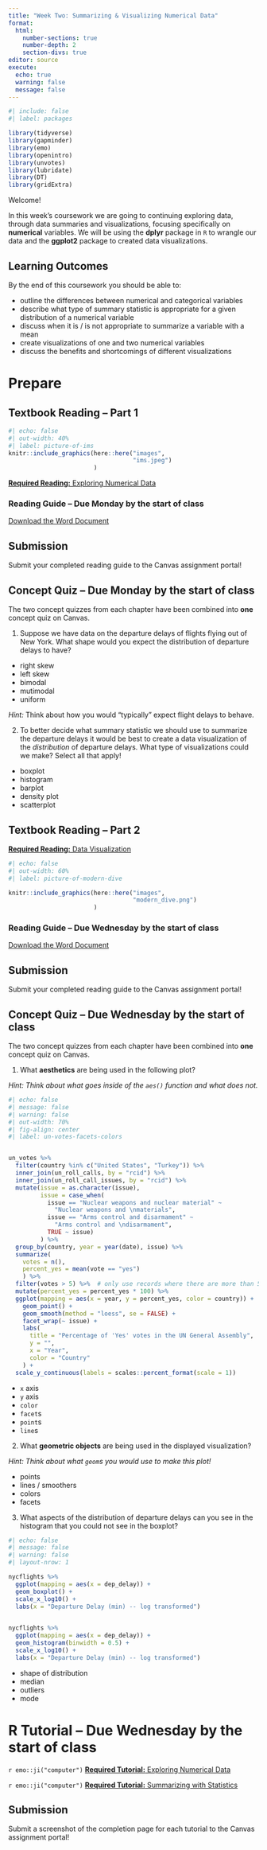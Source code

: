 ```yaml
---
title: "Week Two: Summarizing & Visualizing Numerical Data"
format: 
  html: 
    number-sections: true
    number-depth: 2
    section-divs: true
editor: source
execute: 
  echo: true
  warning: false
  message: false
---
```


```r
#| include: false
#| label: packages

library(tidyverse)
library(gapminder)
library(emo)
library(openintro)
library(unvotes)
library(lubridate)
library(DT)
library(gridExtra)
```

Welcome!

In this week's coursework we are going to continuing exploring data, through data summaries and visualizations, focusing specifically on **numerical** variables. We will be using the **dplyr** package in `R` to wrangle our data and the **ggplot2** package to created data visualizations.

## Learning Outcomes

By the end of this coursework you should be able to:

-   outline the differences between numerical and categorical variables
-   describe what type of summary statistic is appropriate for a given distribution of a numerical variable
-   discuss when it is / is not appropriate to summarize a variable with a mean
-   create visualizations of one and two numerical variables
-   discuss the benefits and shortcomings of different visualizations

# Prepare

## Textbook Reading -- Part 1

::: column-margin
```r
#| echo: false
#| out-width: 40%
#| label: picture-of-ims
knitr::include_graphics(here::here("images", 
                                   "ims.jpeg")
                        )
```
:::

[**Required Reading:** Exploring Numerical Data](https://openintro-ims.netlify.app/explore-numerical.html)

### Reading Guide -- Due Monday by the start of class

[Download the Word Document](reading-guide/week2-reading2.docx)

::: callout-note
# Submission

Submit your completed reading guide to the Canvas assignment portal!
:::

## Concept Quiz – Due Monday by the start of class

::: callout-note
The two concept quizzes from each chapter have been combined into **one** concept quiz on Canvas.
:::

1.  Suppose we have data on the departure delays of flights flying out of New York. What shape would you expect the distribution of departure delays to have?

-   right skew
-   left skew
-   bimodal
-   mutimodal
-   uniform

*Hint:* Think about how you would "typically" expect flight delays to behave.

2.  To better decide what summary statistic we should use to summarize the departure delays it would be best to create a data visualization of the *distribution* of departure delays. What type of visualizations could we make? Select all that apply!

-   boxplot
-   histogram
-   barplot
-   density plot
-   scatterplot

## Textbook Reading -- Part 2

[**Required Reading:** Data Visualization](https://moderndive.com/2-viz.html)

::: column-margin
```r
#| echo: false
#| out-width: 60%
#| label: picture-of-modern-dive

knitr::include_graphics(here::here("images", 
                                   "modern_dive.png")
                        )
```
:::

### Reading Guide -- Due Wednesday by the start of class

[Download the Word Document](reading-guide/week2-reading1.docx)

::: callout-note
# Submission

Submit your completed reading guide to the Canvas assignment portal!
:::

## Concept Quiz -- Due Wednesday by the start of class

::: callout-note
The two concept quizzes from each chapter have been combined into **one** concept quiz on Canvas.
:::

1.  What **aesthetics** are being used in the following plot?

*Hint: Think about what goes inside of the `aes()` function and what does not.*

```r
#| echo: false
#| message: false
#| warning: false
#| out-width: 70%
#| fig-align: center
#| label: un-votes-facets-colors


un_votes %>%
  filter(country %in% c("United States", "Turkey")) %>%
  inner_join(un_roll_calls, by = "rcid") %>%
  inner_join(un_roll_call_issues, by = "rcid") %>%
  mutate(issue = as.character(issue),
         issue = case_when(
           issue == "Nuclear weapons and nuclear material" ~ 
             "Nuclear weapons and \nmaterials",
           issue == "Arms control and disarmament" ~ 
             "Arms control and \ndisarmament", 
           TRUE ~ issue)
         ) %>%
  group_by(country, year = year(date), issue) %>%
  summarize(
    votes = n(),
    percent_yes = mean(vote == "yes")
    ) %>%
  filter(votes > 5) %>%  # only use records where there are more than 5 votes
  mutate(percent_yes = percent_yes * 100) %>% 
  ggplot(mapping = aes(x = year, y = percent_yes, color = country)) +
    geom_point() +
    geom_smooth(method = "loess", se = FALSE) +
    facet_wrap(~ issue) +
    labs(
      title = "Percentage of 'Yes' votes in the UN General Assembly",
      y = "",
      x = "Year",
      color = "Country"
    ) + 
  scale_y_continuous(labels = scales::percent_format(scale = 1))

```

-   `x` axis
-   `y` axis
-   `color`
-   `facet`s
-   `point`s
-   `line`s

2.  What **geometric objects** are being used in the displayed visualization?

*Hint: Think about what `geom`s you would use to make this plot!*

-   points
-   lines / smoothers
-   colors
-   facets

3.  What aspects of the distribution of departure delays can you see in the histogram that you could not see in the boxplot?

```r
#| echo: false 
#| message: false
#| warning: false
#| layout-nrow: 1

nycflights %>% 
  ggplot(mapping = aes(x = dep_delay)) + 
  geom_boxplot() + 
  scale_x_log10() + 
  labs(x = "Departure Delay (min) -- log transformed")

  
nycflights %>% 
  ggplot(mapping = aes(x = dep_delay)) + 
  geom_histogram(binwidth = 0.5) + 
  scale_x_log10() + 
  labs(x = "Departure Delay (min) -- log transformed")
```

-   shape of distribution
-   median
-   outliers
-   mode

# R Tutorial -- Due Wednesday by the start of class

`r emo::ji("computer")` [**Required Tutorial:** Exploring Numerical Data](https://openintro.shinyapps.io/ims-02-explore-02/)

`r emo::ji("computer")` [**Required Tutorial:** Summarizing with Statistics](https://openintro.shinyapps.io/ims-02-explore-03/)

::: callout-note
# Submission

Submit a screenshot of the completion page for each tutorial to the Canvas assignment portal!
:::
